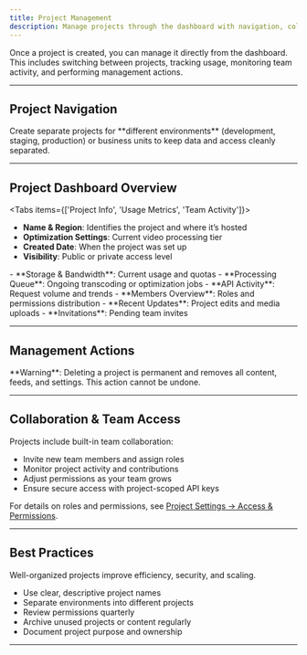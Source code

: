 ```yaml
---
title: Project Management
description: Manage projects through the dashboard with navigation, collaboration, and usage monitoring tools.
---
```




Once a project is created, you can manage it directly from the dashboard.  
This includes switching between projects, tracking usage, monitoring team activity, and performing management actions.

---

## Project Navigation

<div className="grid gap-6 sm:grid-cols-3 mt-6">
  <InfoCard title="Switch Projects" description="Use the sidebar selector to change the active project" icon="Workflow" />
  <InfoCard title="Dashboard Context" description="All dashboard views reflect the currently selected project" icon="BarChart3" />
  <InfoCard title="Org-Wide Settings" description="Billing and account settings apply across all projects" icon="Building" />
</div>

<Callout type="tip">
Create separate projects for **different environments** (development, staging, production) or business units to keep data and access cleanly separated.
</Callout>

---

## Project Dashboard Overview

<Tabs items={['Project Info', 'Usage Metrics', 'Team Activity']}>
<Tab value="Project Info">
- **Name & Region**: Identifies the project and where it’s hosted  
- **Optimization Settings**: Current video processing tier  
- **Created Date**: When the project was set up  
- **Visibility**: Public or private access level  
</Tab>
<Tab value="Usage Metrics">
- **Storage & Bandwidth**: Current usage and quotas  
- **Processing Queue**: Ongoing transcoding or optimization jobs  
- **API Activity**: Request volume and trends  
</Tab>
<Tab value="Team Activity">
- **Members Overview**: Roles and permissions distribution  
- **Recent Updates**: Project edits and media uploads  
- **Invitations**: Pending team invites  
</Tab>
</Tabs>

---

## Management Actions

<Cards>
  <Card 
    title="Rename Project" 
    description="Update the display name for easier identification" 
  />
  <Card 
    title="Change Optimization Tier" 
    description="Switch the default video processing strategy" 
  />
  <Card 
    title="Delete Project" 
    description="Permanently remove the project and its contents" 
  />
</Cards>

<Callout type="error">
**Warning**: Deleting a project is permanent and removes all content, feeds, and settings. This action cannot be undone.
</Callout>

---

## Collaboration & Team Access

Projects include built-in team collaboration:

- Invite new team members and assign roles  
- Monitor project activity and contributions  
- Adjust permissions as your team grows  
- Ensure secure access with project-scoped API keys  

For details on roles and permissions, see [Project Settings → Access & Permissions](/platform/dashboard/projects/project-settings).

---

## Best Practices

<Callout type="tip">
Well-organized projects improve efficiency, security, and scaling.  
</Callout>

- Use clear, descriptive project names  
- Separate environments into different projects  
- Review permissions quarterly  
- Archive unused projects or content regularly  
- Document project purpose and ownership  

---
